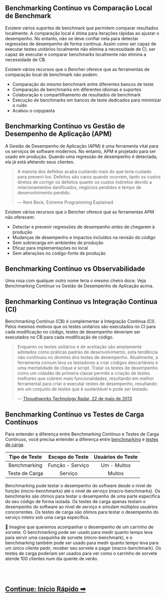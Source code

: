 ## Benchmarking Contínuo vs Comparação Local de Benchmark

Existem vários suportes de benchmark que permitem comparar resultados localmente.
A comparação local é ótima para iterações rápidas ao ajustar o desempenho.
No entanto, não se deve confiar nela para detectar regressões de desempenho de forma contínua.
Assim como ser capaz de executar testes unitários localmente não elimina a necessidade de CI,
ser capaz de executar e comparar benchmarks localmente não elimina a necessidade de CB.

Existem vários recursos que o Bencher oferece que as ferramentas de comparação local de benchmark não podem:
- Comparação do mesmo benchmark entre diferentes bancos de teste
- Comparação de benchmarks em diferentes idiomas e suportes
- Colaboração e compartilhamento de resultados de benchmark
- Execução de benchmarks em bancos de teste dedicados para minimizar o ruído
- Acabou o copypasta

## Benchmarking Contínuo vs Gestão de Desempenho de Aplicação (APM)

A Gestão de Desempenho de Aplicação (APM) é uma ferramenta vital para os serviços de software modernos.
No entanto, APM é projetado para ser usado em produção.
Quando uma regressão de desempenho é detectada, ela já está afetando seus clientes.

> A maioria dos defeitos acaba custando mais do que teria custado para preveni-los.
> Defeitos são caros quando ocorrem, tanto os custos diretos de corrigir os defeitos
> quanto os custos indiretos devido a relacionamentos danificados, negócios perdidos e tempo de desenvolvimento perdido.
>
> — Kent Beck, Extreme Programming Explained

Existem vários recursos que o Bencher oferece que as ferramentas APM não oferecem:
- Detectar e prevenir regressões de desempenho _antes_ de chegarem à produção
- Mudanças de desempenho e impactos incluídos na revisão do código
- Sem sobrecarga em ambientes de produção
- Eficaz para implementações no local
- Sem alterações no código-fonte de produção

## Benchmarking Contínuo vs Observabilidade

Uma rosa com qualquer outro nome teria o mesmo cheiro doce.
Veja Benchmarking Contínuo vs Gestão de Desempenho de Aplicação acima.

## Benchmarking Contínuo vs Integração Contínua (CI)

Benchmarking Contínuo (CB) é complementar à Integração Contínua (CI).
Pelos mesmos motivos que os testes unitários são executados no CI para cada modificação no código,
testes de desempenho deveriam ser executados no CB para cada modificação de código.

> Enquanto os testes unitários e de aceitação são amplamente adotados como práticas padrão de desenvolvimento,
> esta tendência não continuou no domínio dos testes de desempenho.
> Atualmente, a ferramenta comum leva os testadores a criar códigos descartáveis e uma mentalidade de clique e script.
> Tratar os testes de desempenho como um cidadão de primeira classe permite a criação de testes melhores que cobrem mais funcionalidades,
> resultando em melhor ferramental para criar e executar testes de desempenho,
> resultando em um conjunto de testes que é sustentável e pode ser testado.
>
> — [Thoughworks Technology Radar, 22 de maio de 2013](https://www.thoughtworks.com/en-us/radar/techniques/performance-testing-as-a-first-class-citizen)


## Benchmarking Contínuo vs Testes de Carga Contínuos

Para entender a diferença entre Benchmarking Contínuo e Testes de Carga Contínuos,
você precisa entender a diferença entre
[benchmarking](https://pt.wikipedia.org/wiki/Benchmark_(computa%C3%A7%C3%A3o)) e
[testes de carga](https://pt.wikipedia.org/wiki/Teste_de_carga).

| Tipo de Teste  | Escopo do Teste  | Usuários do Teste |
| :------------: | :--------------: | :---------------: |
|  Benchmarking  | Função - Serviço |    Um - Muitos    |
| Teste de Carga |     Serviço      |      Muitos       |

Benchmarking pode testar o desempenho do software desde o nível de função (micro-benchmarks) até o nível de serviço (macro-benchmarks).
Os benchmarks são ótimos para testar o desempenho de uma parte específica do seu código de forma isolada.
Os testes de carga apenas testam o desempenho do software ao nível de serviço e simulam múltiplos usuários concorrentes.
Os testes de carga são ótimos para testar o desempenho do serviço inteiro sob uma carga específica.

🍦 Imagine que queremos acompanhar o desempenho de um carrinho de sorvete.
O benchmarking pode ser usado para medir quanto tempo leva para servir uma casquinha de sorvete (micro-benchmark), e
o benchmarking também pode ser usado para medir quanto tempo leva para um único cliente pedir, receber seu sorvete e pagar (macro-benchmark).
Os testes de carga poderiam ser usados para ver como o carrinho de sorvete atende 100 clientes num dia quente de verão.

<br/>
<br/>

<h2><a href="/docs/pt/tutorial/quick-start">Continue: Início Rápido ➡</a></h2>